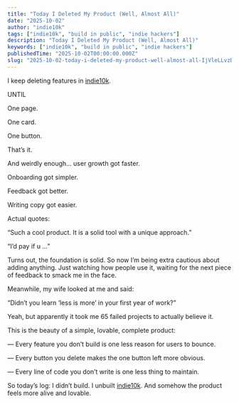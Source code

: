 ```yaml
---
title: "Today I Deleted My Product (Well, Almost All)"
date: "2025-10-02"
author: "indie10k"
tags: ["indie10k", "build in public", "indie hackers"]
description: "Today I Deleted My Product (Well, Almost All)"
keywords: ["indie10k", "build in public", "indie hackers"]
publishedTime: "2025-10-02T00:00:00.000Z"
slug: "2025-10-02-today-i-deleted-my-product-well-almost-all-IjVleLLvzDRPE7LYUpSR"
---
```


I keep deleting features in [indie10k](https://indie10k.com).

UNTIL

One page.

One card.

One button.

That’s it.

And weirdly enough… user growth got faster.

Onboarding got simpler.

Feedback got better.

Writing copy got easier.

Actual quotes:

“Such a cool product. It is a solid tool with a unique approach.”

“I’d pay if u …”

Turns out, the foundation is solid. So now I’m being extra cautious about adding anything. Just watching how people use it, waiting for the next piece of feedback to smack me in the face.

Meanwhile, my wife looked at me and said:

“Didn’t you learn ‘less is more’ in your first year of work?”

Yeah, but apparently it took me 65 failed projects to actually believe it.

This is the beauty of a simple, lovable, complete product:

— Every feature you don’t build is one less reason for users to bounce.

— Every button you delete makes the one button left more obvious.

— Every line of code you don’t write is one less thing to maintain.

So today’s log: I didn’t build. I unbuilt [indie10k](https://indie10k.com). And somehow the product feels more alive and lovable.